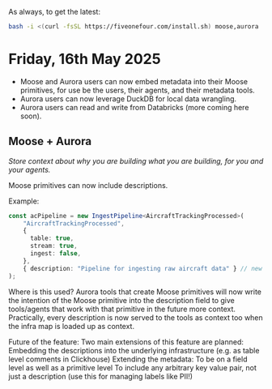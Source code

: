As always, to get the latest:

```bash
bash -i <(curl -fsSL https://fiveonefour.com/install.sh) moose,aurora
```

# Friday, 16th May 2025

* Moose and Aurora users can now embed metadata into their Moose primitives, for use be the users, their agents, and their metadata tools.
* Aurora users can now leverage DuckDB for local data wrangling.
* Aurora users can read and write from Databricks (more coming here soon).

## Moose + Aurora

*Store context about why you are building what you are building, for you and your agents.*

Moose primitives can now include descriptions. 

Example:

```ts
const acPipeline = new IngestPipeline<AircraftTrackingProcessed>(
    "AircraftTrackingProcessed",
    {
      table: true,
      stream: true,
      ingest: false,
    },
    { description: "Pipeline for ingesting raw aircraft data" } // new description field!
);
```

Where is this used? Aurora tools that create Moose primitives will now write the intention of the Moose primitive into the description field to give tools/agents that work with that primitive in the future more context. Practically, every description is now served to the tools as context too when the infra map is loaded up as context.

Future of the feature: Two main extensions of this feature are planned:
Embedding the descriptions into the underlying infrastructure (e.g. as table level comments in Clickhouse)
Extending the metadata:
To be on a field level as well as a primitive level
To include any arbitrary key value pair, not just a description (use this for managing labels like PII!)
